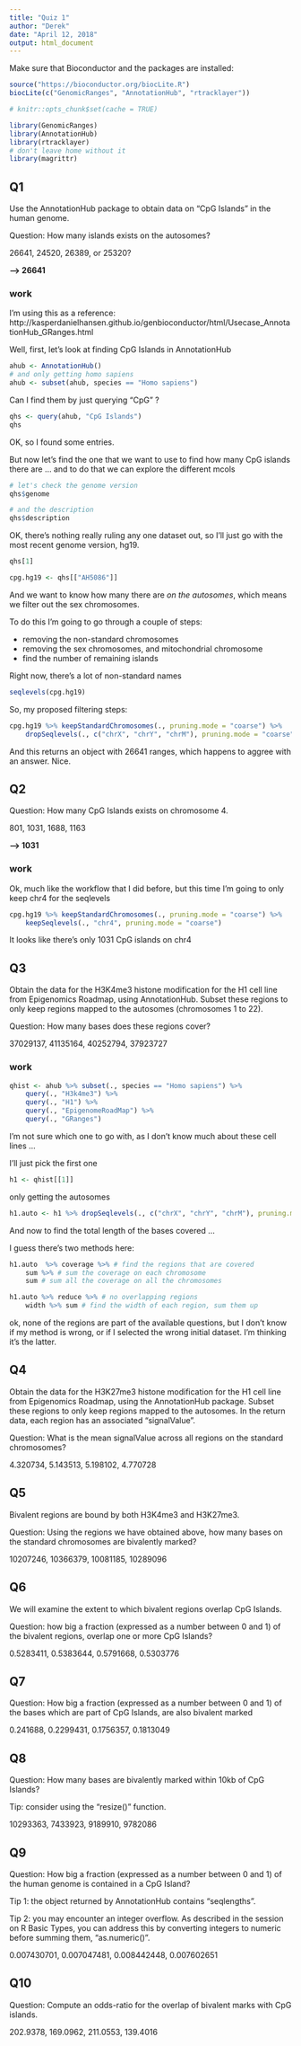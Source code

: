 ```yaml
---
title: "Quiz 1"
author: "Derek"
date: "April 12, 2018"
output: html_document
---
```


Make sure that Bioconductor and the packages are installed: 
```r
source("https://bioconductor.org/biocLite.R")
biocLite(c("GenomicRanges", "AnnotationHub", "rtracklayer"))
```

```r
# knitr::opts_chunk$set(cache = TRUE)
```


```r
library(GenomicRanges)
library(AnnotationHub)
library(rtracklayer)
# don't leave home without it
library(magrittr)
```



## Q1 

Use the AnnotationHub package to obtain data on "CpG Islands" in the human genome.

Question: How many islands exists on the autosomes?

26641, 24520, 26389, or 25320? 


**--> 26641**

### work

I'm using this as a reference: http://kasperdanielhansen.github.io/genbioconductor/html/Usecase_AnnotationHub_GRanges.html

Well, first, let's look at finding CpG Islands in AnnotationHub

```r
ahub <- AnnotationHub()
# and only getting homo sapiens
ahub <- subset(ahub, species == "Homo sapiens")
```

Can I find them by just querying "CpG" ?

```r
qhs <- query(ahub, "CpG Islands")
qhs
```

OK, so I found some entries. 

But now let's find the one that we want to use to find how many CpG islands there are ... and to do that we can explore the different mcols

```r
# let's check the genome version
qhs$genome

# and the description
qhs$description
```

OK, there's nothing really ruling any one dataset out, so I'll just go with the most recent genome version, hg19. 

```r
qhs[1]
```


```r
cpg.hg19 <- qhs[["AH5086"]]
```

And we want to know how many there are *on the autosomes*, which means we filter out the sex chromosomes. 

To do this I'm going to go through a couple of steps: 

- removing the non-standard chromosomes
- removing the sex chromosomes, and mitochondrial chromosome
- find the number of remaining islands


Right now, there's a lot of non-standard names
```r
seqlevels(cpg.hg19)
```


So, my proposed filtering steps:
```r
cpg.hg19 %>% keepStandardChromosomes(., pruning.mode = "coarse") %>%
    dropSeqlevels(., c("chrX", "chrY", "chrM"), pruning.mode = "coarse")
```

And this returns an object with 26641 ranges, which happens to aggree with an answer. Nice.



## Q2


Question: How many CpG Islands exists on chromosome 4.


801, 1031, 1688, 1163

**--> 1031**


### work

Ok, much like the workflow that I did before, but this time I'm going to only keep chr4 for the seqlevels

```r
cpg.hg19 %>% keepStandardChromosomes(., pruning.mode = "coarse") %>%
    keepSeqlevels(., "chr4", pruning.mode = "coarse")
```

It looks like there's only 1031 CpG islands on chr4

## Q3

Obtain the data for the H3K4me3 histone modification for the H1 cell line from Epigenomics Roadmap, using AnnotationHub. Subset these regions to only keep regions mapped to the autosomes (chromosomes 1 to 22).

Question: How many bases does these regions cover?


37029137, 41135164, 40252794, 37923727


### work 


```r
qhist <- ahub %>% subset(., species == "Homo sapiens") %>%
    query(., "H3k4me3") %>%
    query(., "H1") %>%
    query(., "EpigenomeRoadMap") %>% 
    query(., "GRanges")
```

I'm not sure which one to go with, as I don't know much about these cell lines ...

I'll just pick the first one

```r
h1 <- qhist[[1]]
```

only getting the autosomes

```r
h1.auto <- h1 %>% dropSeqlevels(., c("chrX", "chrY", "chrM"), pruning.mode = "coarse")
```

And now to find the total length of the bases covered ...

I guess there's two methods here:

```r
h1.auto  %>% coverage %>% # find the regions that are covered
    sum %>% # sum the coverage on each chromosome
    sum # sum all the coverage on all the chromosomes
```

```r
h1.auto %>% reduce %>% # no overlapping regions
    width %>% sum # find the width of each region, sum them up
```


ok, none of the regions are part of the available questions, but I don't know if my method is wrong, or if I selected the wrong initial dataset. I'm thinking it's the latter.



## Q4 

Obtain the data for the H3K27me3 histone modification for the H1 cell line from Epigenomics Roadmap, using the AnnotationHub package. Subset these regions to only keep regions mapped to the autosomes. In the return data, each region has an associated "signalValue".

Question: What is the mean signalValue across all regions on the standard chromosomes?


4.320734, 5.143513, 5.198102, 4.770728



## Q5

Bivalent regions are bound by both H3K4me3 and H3K27me3.

Question: Using the regions we have obtained above, how many bases on the standard chromosomes are bivalently marked?


10207246, 10366379, 10081185, 10289096


## Q6 

We will examine the extent to which bivalent regions overlap CpG Islands.

Question: how big a fraction (expressed as a number between 0 and 1) of the bivalent regions, overlap one or more CpG Islands?


0.5283411, 0.5383644, 0.5791668, 0.5303776



## Q7 


Question: How big a fraction (expressed as a number between 0 and 1) of the bases which are part of CpG Islands, are also bivalent marked


0.241688, 0.2299431, 0.1756357, 0.1813049



## Q8

Question: How many bases are bivalently marked within 10kb of CpG Islands?

Tip: consider using the "resize()" function.


10293363, 7433923, 9189910, 9782086




## Q9

Question: How big a fraction (expressed as a number between 0 and 1) of the human genome is contained in a CpG Island?

Tip 1: the object returned by AnnotationHub contains "seqlengths".

Tip 2: you may encounter an integer overflow. As described in the session on R Basic Types, you can address this by converting integers to numeric before summing them, "as.numeric()".


0.007430701, 0.007047481, 0.008442448, 0.007602651



## Q10 

Question: Compute an odds-ratio for the overlap of bivalent marks with CpG islands.


202.9378, 169.0962, 211.0553, 139.4016